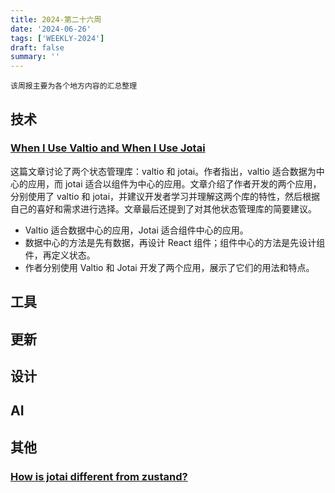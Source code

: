 ```yaml
---
title: 2024-第二十六周
date: '2024-06-26'
tags: ['WEEKLY-2024']
draft: false
summary: ''
---
```


`该周报主要为各个地方内容的汇总整理`

<TOCInlineWithSticky toc={props.toc} />

## 技术

### [When I Use Valtio and When I Use Jotai](https://blog.axlight.com/posts/when-i-use-valtio-and-when-i-use-jotai/)

这篇文章讨论了两个状态管理库：valtio 和 jotai。作者指出，valtio 适合数据为中心的应用，而 jotai 适合以组件为中心的应用。文章介绍了作者开发的两个应用，分别使用了 valtio 和 jotai，并建议开发者学习并理解这两个库的特性，然后根据自己的喜好和需求进行选择。文章最后还提到了对其他状态管理库的简要建议。

- Valtio 适合数据中心的应用，Jotai 适合组件中心的应用。
- 数据中心的方法是先有数据，再设计 React 组件；组件中心的方法是先设计组件，再定义状态。
- 作者分别使用 Valtio 和 Jotai 开发了两个应用，展示了它们的用法和特点。

## 工具

## 更新

## 设计

## AI

## 其他

### [How is jotai different from zustand? ](https://github.com/pmndrs/jotai/issues/13)
